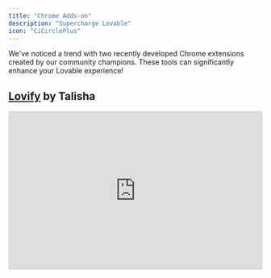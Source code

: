 ```yaml
---
title: "Chrome Adds-on"
description: "Supercharge Lovable"
icon: "CiCirclePlus"
---
```


We've noticed a trend with two recently developed Chrome extensions created by our community champions. These tools can significantly enhance your Lovable experience!

## [Lovify](https://lovify.lovable.app/) by Talisha

<iframe width="100%" height="315" src="https://www.youtube.com/embed/DuFgRyqmvDI?si=ut856gOhL5Ylcl4_" title="YouTube video player" frameborder="0" allow="accelerometer; autoplay; clipboard-write; encrypted-media; gyroscope; picture-in-picture; web-share" referrerpolicy="strict-origin-when-cross-origin" allowfullscreen />

[Talisha's Lovify Chrome extension](https://lovify.lovable.app/) is designed to enhance the development workflow by integrating key features that improve debugging, planning, and execution.

* **Import from GitHub**

   – Instantly pull projects into Lovable for seamless development.

* **Spark Prompts**

   – AI-enhanced prompts that provide context-aware suggestions.

* **Project Planning**

   – Auto-generate PRDs, track progress, and streamline workflows.

* **Voice-Controlled Debugging**

   – Simply say, “Hey Lovify, fix this bug…” to get AI-assisted troubleshooting without needing to type.

* **Rubber Duck Debugging**

   – Talk through your problem with a virtual duck to gain clarity and break down complex issues.

* **Cook Mode**

   – Upload reference images and let Lovify continuously compare screenshots, ensuring pixel-perfect UI design.

* **Slash Commands**

   – Speed up your workflow with powerful commands like:

  * /auth → Instant authentication templates

  * /prompt → Access saved prompts

  * /integrations → Add external tools with one click

* **Live Code Analysis**

   – Lovify scans your code in real-time, detecting errors, suggesting fixes, and ensuring best practices.

* **Interactive Documentation Assistance**

   – Add API documentation URLs and have Lovify parse and summarize relevant sections directly in your workspace.

[The full customer story is accessible here](https://lovable.dev/blog/2025-01-31-from-fashion-to-founding-how-talisha-found-a-home-in-lovables-community).

## [Lovable.dev Add-ons](https://chromewebstore.google.com/detail/lovabledev-add-ons/kbacddfmjjdomaadfckjdhclgaghmjpi) by Rezaul![](/lovable-add-ons.jpg)

1. **Voice Input Integration**

   * Real-time voice-to-text transcription

   * Visual feedback while speaking

   * Hands-free prompt building right inside Lovable

2. **Prompt Library & Prompt Enhancer**

   * Pre-built prompts for frequent tasks (like fixing mobile layout overflow or adding meta tags)

   * Groq AI integration (DeepSeek Llama 70B, Mixtral 8x7B, Gemma2 9B, and LLaMA 3.3 70B)

   * A “system prompt” approach that structures outputs in a consistent, reliable way

3. **Project Management**

   * Custom folders to organize multiple Lovable projects

   * Drag-and-drop functionality for rearranging projects

   * Quick navigation when you have 50+ active builds (like me!)

4. **Advanced Chat Search**

   * Efficiently filter and locate specific messages

   * Perfect for teams who rely on Lovable for brainstorming or project discussions

5. **Smart Color Picker**

   * Grab colors directly off the canvas

   * Save custom palettes

   * Copy color codes in HEX, RGB, HSL—great for designers

6. **SEO Tools**

   * Quick meta tag generation and validation

   * Easy insertion of meta titles, descriptions, and social previews

   * Saves you the hassle of editing them manually in code
